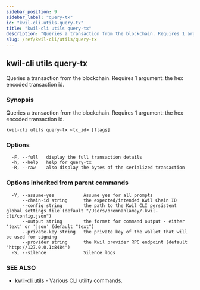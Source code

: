 ```yaml
---
sidebar_position: 9
sidebar_label: "query-tx"
id: "kwil-cli-utils-query-tx"
title: "kwil-cli utils query-tx"
description: "Queries a transaction from the blockchain. Requires 1 argument: the hex encoded transaction id."
slug: /ref/kwil-cli/utils/query-tx
---
```


## kwil-cli utils query-tx

Queries a transaction from the blockchain. Requires 1 argument: the hex encoded transaction id.

### Synopsis

Queries a transaction from the blockchain. Requires 1 argument: the hex encoded transaction id.

```
kwil-cli utils query-tx <tx_id> [flags]
```

### Options

```
  -F, --full   display the full transaction details
  -h, --help   help for query-tx
  -R, --raw    also display the bytes of the serialized transaction
```

### Options inherited from parent commands

```
  -Y, --assume-yes           Assume yes for all prompts
      --chain-id string      the expected/intended Kwil Chain ID
      --config string        the path to the Kwil CLI persistent global settings file (default "/Users/brennanlamey/.kwil-cli/config.json")
      --output string        the format for command output - either 'text' or 'json' (default "text")
      --private-key string   the private key of the wallet that will be used for signing
      --provider string      the Kwil provider RPC endpoint (default "http://127.0.0.1:8484")
  -S, --silence              Silence logs
```

### SEE ALSO

* [kwil-cli utils](/docs/ref/kwil-cli/utils)	 - Various CLI utility commands.

